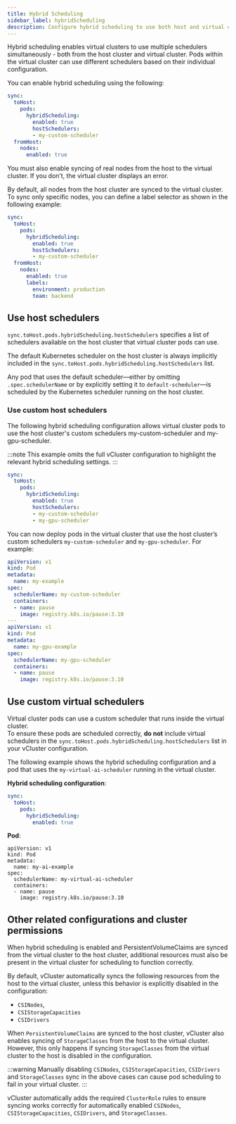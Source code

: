 ```yaml
---
title: Hybrid Scheduling
sidebar_label: hybridScheduling
description: Configure hybrid scheduling to use both host and virtual cluster schedulers for workload placement.
---
```


Hybrid scheduling enables virtual clusters to use multiple schedulers simultaneously - both from the host cluster and virtual cluster. Pods within the virtual cluster can use different schedulers based on their individual configuration.

You can enable hybrid scheduling using the following:

```yaml
sync:
  toHost:
    pods:
      hybridScheduling:
        enabled: true
        hostSchedulers:
        - my-custom-scheduler
  fromHost:
    nodes:
      enabled: true
```
You must also enable syncing of real nodes from the host to the virtual cluster. If you don’t, the virtual cluster displays an error.

By default, all nodes from the host cluster are synced to the virtual cluster. To sync only specific nodes, you can define a label selector as shown in the following example:

```yaml
sync:
  toHost:
    pods:
      hybridScheduling:
        enabled: true
        hostSchedulers:
        - my-custom-scheduler
  fromHost:
    nodes:
      enabled: true
      labels:
        environment: production
        team: backend
```

## Use host schedulers

`sync.toHost.pods.hybridScheduling.hostSchedulers` specifies a list of schedulers available on the host cluster that virtual cluster pods can use.

The default Kubernetes scheduler on the host cluster is always implicitly included in the `sync.toHost.pods.hybridScheduling.hostSchedulers` list.  

Any pod that uses the default scheduler—either by omitting `.spec.schedulerName` or by explicitly setting it to `default-scheduler`—is scheduled by the Kubernetes scheduler running on the host cluster.

### Use custom host schedulers

The following hybrid scheduling configuration allows virtual cluster pods to use the host cluster's custom schedulers my-custom-scheduler and my-gpu-scheduler. 

:::note
This example omits the full vCluster configuration to highlight the relevant hybrid scheduling settings.
:::

```yaml
sync:
  toHost:
    pods:
      hybridScheduling:
        enabled: true
        hostSchedulers:
        - my-custom-scheduler
        - my-gpu-scheduler
```

You can now deploy pods in the virtual cluster that use the host cluster’s custom schedulers `my-custom-scheduler` and `my-gpu-scheduler`. For example:

```yaml
apiVersion: v1
kind: Pod
metadata:
  name: my-example
spec:
  schedulerName: my-custom-scheduler
  containers:
  - name: pause
    image: registry.k8s.io/pause:3.10
---
apiVersion: v1
kind: Pod
metadata:
  name: my-gpu-example
spec:
  schedulerName: my-gpu-scheduler
  containers:
  - name: pause
    image: registry.k8s.io/pause:3.10
```

## Use custom virtual schedulers

Virtual cluster pods can use a custom scheduler that runs inside the virtual cluster.  
To ensure these pods are scheduled correctly, **do not** include virtual schedulers in the `sync.toHost.pods.hybridScheduling.hostSchedulers` list in your vCluster configuration.

The following example shows the hybrid scheduling configuration and a pod that uses the `my-virtual-ai-scheduler` running in the virtual cluster.

**Hybrid scheduling configuration**:
```yaml
sync:
  toHost:
    pods:
      hybridScheduling:
        enabled: true
```

**Pod**:
```
apiVersion: v1
kind: Pod
metadata:
  name: my-ai-example
spec:
  schedulerName: my-virtual-ai-scheduler
  containers:
  - name: pause
    image: registry.k8s.io/pause:3.10
```

## Other related configurations and cluster permissions

When hybrid scheduling is enabled and PersistentVolumeClaims are synced from the virtual cluster to the host cluster, additional resources must also be present in the virtual cluster for scheduling to function correctly.

By default, vCluster automatically syncs the following resources from the host to the virtual cluster, unless this behavior is explicitly disabled in the configuration:

- `CSINodes`,
- `CSIStorageCapacities`
- `CSIDrivers`


When `PersistentVolumeClaims` are synced to the host cluster, vCluster also enables syncing of `StorageClasses` from the host to the virtual cluster.
However, this only happens if syncing `StorageClasses` from the virtual cluster to the host is disabled in the configuration.

:::warning
Manually disabling `CSINodes`, `CSIStorageCapacities`, `CSIDrivers` and `StorageClasses` sync
in the above cases can cause pod scheduling to fail in your virtual cluster.
:::

vCluster automatically adds the required `ClusterRole` rules to ensure syncing works correctly for automatically enabled `CSINodes`, `CSIStorageCapacities`, `CSIDrivers`, and `StorageClasses`.

